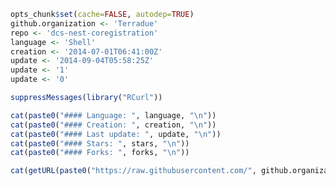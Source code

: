 ```r
opts_chunk$set(cache=FALSE, autodep=TRUE)
github.organization <- 'Terradue'
repo <- 'dcs-nest-coregistration'
language <- 'Shell'
creation <- '2014-07-01T06:41:00Z'
update <- '2014-09-04T05:58:25Z'
update <- '1'
update <- '0'
```
```r

suppressMessages(library("RCurl"))

cat(paste0("#### Language: ", language, "\n"))
cat(paste0("#### Creation: ", creation, "\n"))
cat(paste0("#### Last update: ", update, "\n"))
cat(paste0("#### Stars: ", stars, "\n"))
cat(paste0("#### Forks: ", forks, "\n"))

cat(getURL(paste0("https://raw.githubusercontent.com/", github.organization, "/", repo, "/master/README.md")))
```

